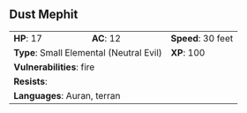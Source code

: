 ## Dust Mephit {#monster-dust-mephit}

```{=html}
<table class="table table-striped">
    <tbody>
        <tr>                    
            <td><b>HP</b>: 17</td>
            <td><b>AC</b>: 12</td>
            <td><b>Speed</b>: 30 feet</td>
        </tr>
        <tr>
            <td colspan="2"><b>Type</b>: Small Elemental (Neutral Evil)</td>
            <td><b>XP</b>: 100</td>
        </tr>
        <tr>
            <td colspan="3"><b>Vulnerabilities</b>: fire</td>
        </tr>
        <tr>
            <td colspan="3"><b>Resists</b>: </td>
        </tr>
        <tr>
            <td colspan="3"><b>Languages</b>: Auran, terran</td>
        </tr>
    </tbody>
</table>
```